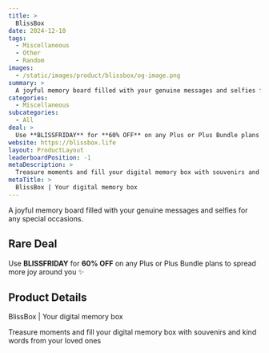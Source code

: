 ```yaml
---
title: >
  BlissBox
date: 2024-12-10
tags:
  - Miscellaneous
  - Other
  - Random
images:
  - /static/images/product/blissbox/og-image.png
summary: >
  A joyful memory board filled with your genuine messages and selfies for any special occasions.
categories:
  - Miscellaneous
subcategories:
  - All
deal: >
  Use **BLISSFRIDAY** for **60% OFF** on any Plus or Plus Bundle plans to spread more joy around you ✨
website: https://blissbox.life
layout: ProductLayout
leaderboardPosition: -1
metaDescription: >
  Treasure moments and fill your digital memory box with souvenirs and kind words from your loved ones
metaTitle: >
  BlissBox | Your digital memory box
---
```

A joyful memory board filled with your genuine messages and selfies for any special occasions.

## Rare Deal

Use **BLISSFRIDAY** for **60% OFF** on any Plus or Plus Bundle plans to spread more joy around you ✨

## Product Details

BlissBox | Your digital memory box

Treasure moments and fill your digital memory box with souvenirs and kind words from your loved ones
